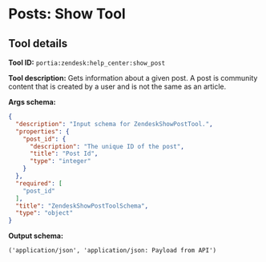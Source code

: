 <!-- WARNING: This file is auto-generated by generate_tool_docs.py. Do not edit manually. -->

# Posts: Show Tool

<Intro />

## Tool details
**Tool ID:** `portia:zendesk:help_center:show_post`

**Tool description:** Gets information about a given post. A post is community content that is created by a user and is not the same as an article.

**Args schema:**
```json
{
  "description": "Input schema for ZendeskShowPostTool.",
  "properties": {
    "post_id": {
      "description": "The unique ID of the post",
      "title": "Post Id",
      "type": "integer"
    }
  },
  "required": [
    "post_id"
  ],
  "title": "ZendeskShowPostToolSchema",
  "type": "object"
}
```

**Output schema:**
```
('application/json', 'application/json: Payload from API')
```

